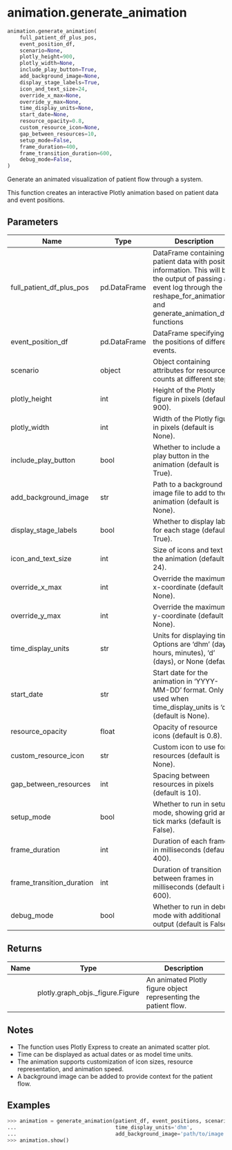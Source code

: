 # animation.generate_animation { #vidigi.animation.generate_animation }

```python
animation.generate_animation(
    full_patient_df_plus_pos,
    event_position_df,
    scenario=None,
    plotly_height=900,
    plotly_width=None,
    include_play_button=True,
    add_background_image=None,
    display_stage_labels=True,
    icon_and_text_size=24,
    override_x_max=None,
    override_y_max=None,
    time_display_units=None,
    start_date=None,
    resource_opacity=0.8,
    custom_resource_icon=None,
    gap_between_resources=10,
    setup_mode=False,
    frame_duration=400,
    frame_transition_duration=600,
    debug_mode=False,
)
```

Generate an animated visualization of patient flow through a system.

This function creates an interactive Plotly animation based on patient data and event positions.

## Parameters {.doc-section .doc-section-parameters}

| Name                      | Type         | Description                                                                                                                                                                             | Default    |
|---------------------------|--------------|-----------------------------------------------------------------------------------------------------------------------------------------------------------------------------------------|------------|
| full_patient_df_plus_pos  | pd.DataFrame | DataFrame containing patient data with position information. This will be the output of passing an event log through the reshape_for_animations() and generate_animation_df() functions | _required_ |
| event_position_df         | pd.DataFrame | DataFrame specifying the positions of different events.                                                                                                                                 | _required_ |
| scenario                  | object       | Object containing attributes for resource counts at different steps.                                                                                                                    | `None`     |
| plotly_height             | int          | Height of the Plotly figure in pixels (default is 900).                                                                                                                                 | `900`      |
| plotly_width              | int          | Width of the Plotly figure in pixels (default is None).                                                                                                                                 | `None`     |
| include_play_button       | bool         | Whether to include a play button in the animation (default is True).                                                                                                                    | `True`     |
| add_background_image      | str          | Path to a background image file to add to the animation (default is None).                                                                                                              | `None`     |
| display_stage_labels      | bool         | Whether to display labels for each stage (default is True).                                                                                                                             | `True`     |
| icon_and_text_size        | int          | Size of icons and text in the animation (default is 24).                                                                                                                                | `24`       |
| override_x_max            | int          | Override the maximum x-coordinate (default is None).                                                                                                                                    | `None`     |
| override_y_max            | int          | Override the maximum y-coordinate (default is None).                                                                                                                                    | `None`     |
| time_display_units        | str          | Units for displaying time. Options are 'dhm' (days, hours, minutes), 'd' (days), or None (default).                                                                                     | `None`     |
| start_date                | str          | Start date for the animation in 'YYYY-MM-DD' format. Only used when time_display_units is 'd' (default is None).                                                                        | `None`     |
| resource_opacity          | float        | Opacity of resource icons (default is 0.8).                                                                                                                                             | `0.8`      |
| custom_resource_icon      | str          | Custom icon to use for resources (default is None).                                                                                                                                     | `None`     |
| gap_between_resources     | int          | Spacing between resources in pixels (default is 10).                                                                                                                                    | `10`       |
| setup_mode                | bool         | Whether to run in setup mode, showing grid and tick marks (default is False).                                                                                                           | `False`    |
| frame_duration            | int          | Duration of each frame in milliseconds (default is 400).                                                                                                                                | `400`      |
| frame_transition_duration | int          | Duration of transition between frames in milliseconds (default is 600).                                                                                                                 | `600`      |
| debug_mode                | bool         | Whether to run in debug mode with additional output (default is False).                                                                                                                 | `False`    |

## Returns {.doc-section .doc-section-returns}

| Name   | Type                             | Description                                                     |
|--------|----------------------------------|-----------------------------------------------------------------|
|        | plotly.graph_objs._figure.Figure | An animated Plotly figure object representing the patient flow. |

## Notes {.doc-section .doc-section-notes}

- The function uses Plotly Express to create an animated scatter plot.
- Time can be displayed as actual dates or as model time units.
- The animation supports customization of icon sizes, resource representation, and animation speed.
- A background image can be added to provide context for the patient flow.

## Examples {.doc-section .doc-section-examples}

```python
>>> animation = generate_animation(patient_df, event_positions, scenario,
...                                time_display_units='dhm',
...                                add_background_image='path/to/image.png')
>>> animation.show()
```